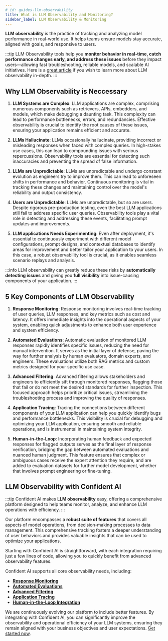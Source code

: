 ```yaml
---
# id: guides-llm-observability
title: What is LLM Observability and Monitoring?
sidebar_label: LLM Observability & Monitoring
---
```


**LLM observability** is the practice of tracking and analyzing model performance in real-world use. It helps teams ensure models stay accurate, aligned with goals, and responsive to users.

:::tip
LLM Observability tools help you **monitor behavior in real-time, catch performance changes early, and address these issues** before they impact users—allowing fast troubleshooting, reliable models, and scalable AI initiatives. Here is a [great article](https://www.confident-ai.com/blog/what-is-llm-observability-the-ultimate-llm-monitoring-guide) if you wish to learn more about LLM observability in-depth.
:::

## Why LLM Observability is Neccessary

1. **LLM Systems are Complex**: LLM applications are complex, comprising numerous components such as retrievers, APIs, embedders, and models, which make debugging a daunting task. This complexity can lead to performance bottlenecks, errors, and redundancies. Effective observability is crucial to identify the root causes of these issues, ensuring your application remains efficient and accurate.

2. **LLMs Hallucinate**: LLMs occasionally hallucinate, providing incorrect or misleading responses when faced with complex queries. In high-stakes use cases, this can lead to compounding issues with serious repercussions. Observability tools are essential for detecting such inaccuracies and preventing the spread of false information.

3. **LLMs are Unpredictable**: LLMs are unpredictable and undergo constant evolution as engineers try to improve them. This can lead to unforeseen shifts in performance and behavior. Continuous monitoring is vital in tracking these changes and maintaining control over the model's reliability and output consistency.

4. **Users are Unpredictable**: LLMs are unpredictable, but so are users. Despite rigorous pre-production testing, even the best LLM applications still fail to address specific user queries. Observability tools play a vital role in detecting and addressing these events, facilitating prompt updates and improvements.

5. **LLM applications Needs Experimenting**: Even after deployment, it's essential to continuously experiment with different model configurations, prompt designs, and contextual databases to identify areas for improvement and better tailor your application to your users. In this case, a robust observability tool is crucial, as it enables seamless scenario replays and analysis.

:::info
LLM observability can greatly reduce these risks by **automatically detecting issues** and giving you **full visibility** into issue-causing components of your application.
:::

## 5 Key Components of LLM Observability

1. **Response Monitoring**: Response monitoring involves real-time tracking of user queries, LLM responses, and key metrics such as cost and latency. It offers immediate insights into the operational aspects of your system, enabling quick adjustments to enhance both user experience and system efficiency.

2. **Automated Evaluations**: Automatic evaluation of monitored LLM responses rapidly identifies specific issues, reducing the need for manual intervention. It serves as the initial layer of defense, paving the way for further analysis by human evaluators, domain experts, and engineers. These evaluations utilize both RAG metrics and custom metrics designed for your specific use case.

3. **Advanced Filtering**: Advanced filtering allows stakeholders and engineers to efficiently sift through monitored responses, flagging those that fail or do not meet the desired standards for further inspection. This focused approach helps prioritize critical issues, streamlining the troubleshooting process and improving the quality of responses.

4. **Application Tracing**: Tracing the connections between different components of your LLM application can help you quickly identify bugs and performance bottlenecks. This visibility is crucial for debugging and optimizing your LLM application, ensuring smooth and reliable operations, and is instrumental in maintaining system integrity.

5. **Human-in-the-Loop**: Incorporating human feedback and expected responses for flagged outputs serves as the final layer of response verification, bridging the gap between automated evaluations and nuanced human judgment. This feature ensures that complex or ambiguous cases receive the expert attention they require, and are added to evaluation datasets for further model development, whether that involves prompt engineering or fine-tuning.

## LLM Observability with Confident AI

:::tip
Confident AI makes **LLM observability** easy, offering a comprehensive platform designed to help teams monitor, analyze, and enhance LLM operations with efficiency.
:::

Our platform encompasses a **robust suite of features** that covers all aspects of model operations, from decision-making processes to data management. This comprehensive tracking fosters a deeper understanding of user behaviors and provides valuable insights that can be used to optimize your applications.

Starting with Confident AI is straightforward, with each integration requiring just a few lines of code, allowing you to quickly benefit from advanced observability features.

Confident AI supports all core observability needs, including:

- [**Response Monitoring**](confident-ai-llm-monitoring)
- [**Automated Evaluations**](confident-ai-llm-monitoring-evaluations)
- [**Advanced Filtering**](confident-ai-llm-monitoring#filtering-for-responses)
- [**Application Tracing**](confident-ai-tracing)
- [**Human-in-the-Loop Integration**](confident-ai-human-feedback)

We are continuously evolving our platform to include better features. By integrating with Confident AI, you can significantly improve the observability and operational efficiency of your LLM systems, ensuring they remain aligned with your business objectives and user expectations. [Get started now](https://www.confident-ai.com/).
